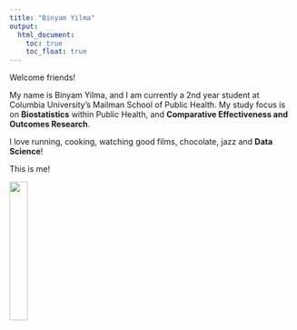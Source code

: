 ```yaml
---
title: "Binyam Yilma"
output: 
  html_document:
    toc: true
    toc_float: true
---
```



Welcome friends!\

My name is Binyam Yilma, and I am currently a 2nd year student at Columbia University's Mailman School of Public Health. My study focus is on **Biostatistics** within Public Health, and **Comparative Effectiveness and Outcomes Research**.


I love running, cooking, watching good films, chocolate, jazz and **Data Science**! 


This is me! 

<img src="files/profile_pic.jpeg" style = "width:25%">
